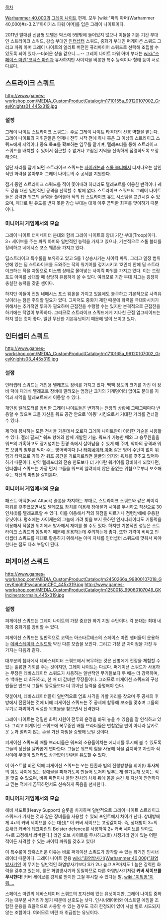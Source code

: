 [[목차]]

[[Warhammer 40,000]]의 [[그레이 나이트]] 편제. 모두 [wiki:"파워 아머(Warhammer 40,000)#s-3.2.1"아이기스 파워 아머]를 입은 그레이 나이트이다.

2011년 발매된 신금형 모델은 박스에 5명밖에 들어있지 않으나 이들을 기본 기간 부대인 스트라이크 스쿼드, 강습 부대인 [[인터셉터]] 스쿼드, 중화기 부대인 퍼게이션 스쿼드 그리고 파워 아머 그레이 나이트의 엘리트 버전인 퓨리파이어 스쿼드로 선택해 조립할 수 있도록 되어 있다.--더러운 상술 같으니….-- 그레이 나이트 파워 아머 부대는 [[wiki:"스페이스 마린"코덱스 마린]]과 유사하지만 사이킥을 비롯한 특수 능력이나 형태 등이 서로 다르다.

== 스트라이크 스쿼드 ==
http://www.games-workshop.com/MEDIA_CustomProductCatalog/m1710155a_99120107002_GreyKnights01_445x319.jpg

=== 설정 ===
그레이 나이트 스트라이크 스쿼드는 주로 그레이 나이트 타격대의 선봉 역할을 맡는다. 그레이 나이트의 지휘관들은 언제나 전투 시작 전에 하나 혹은 그 이상의 스트라이크 스쿼드에게 지역이나 중요 목표를 확보하는 임무를 맡기며, 텔레포터를 통해 스트라이크 스쿼드를 배치할 수 있어서 접근할 수 없거나 고립된 지역을 신속하게 점령하도록 보장해준다.

일단 자리를 잡게 되면 스트라이크 스쿼드는 [[사이캐논]]과 [[스톰 볼터]]에서 터져나오는 살인적인 화력을 쏟아부어 그레이 나이트의 주 공세를 지원한다. 

점거 중인 스트라이크 스쿼드를 적이 쫓아내려 하더라도 텔레포트를 이용한 반격이나 궤도 강습 대신 일반적인 공격을 선택할 수 밖에 없다. 스트라이크 스쿼드의 그레이 나이트들은 강력한 워프의 균열을 풀어놓아 적의 딥 스트라이크 유도 시스템을 교란시킬 수 있으며, 제대로 된 유도를 받지 못한 강습 부대는 대개 아주 끔찍한 최후를 맞이하기 때문이다.

=== 미니어처 게임에서의 모습 ===
그레이 나이트 터미네이터 분대와 함께 그레이 나이트의 양대 기간 부대(Troop)이다. 3+ 세이브를 주는 파워 아머와 일반적인 능력을 가지고 있으나, 기본적으로 스톰 볼터를 장비하고 네메시스 포스 웨폰을 가지고 있다. 

딥스트라이크 특수룰을 보유하고 있고 S를 1 상승시키는 사이킥 파워, 그리고 일정 범위 안에 있는 딥 스트라이크를 도와주는 적의 워기어를 정지시키고 12인치 안에 딥 스트라이크하는 적을 자동으로 미스햅 상태로 몰아넣는 사이킥 파워를 가지고 있다. 이는 드랍포드 아미를 상대할 때 상당히 유용하게 쓸 수 있다. 여러모로 기간 부대 치고는 굉장히 충실한 능력을 갖춘 셈이다. 

하지만 이들이 전원 네메시스 포스 웨폰을 가지고 있음에도 불구하고 기본적으로 사격유닛이라는 점은 주의할 필요가 있다. 그마저도 중화기 제한 때문에 화력을 극대화시키기 위해서는 추가적인 투자가 필요하며 근접전을 수행할 수는 있지만 본격적으로 근접전을 하기에는 턱없이 부족하다. 그러므로 스트라이크 스쿼드에게 지나친 근접 업그레이드는 하지 않는 것이 좋다. 일단 무난한 기본유닛이기 때문에 많이 쓰이고 있다.  

== 인터셉터 스쿼드 ==
http://www.games-workshop.com/MEDIA_CustomProductCatalog/m1710165a_99120107002_GreyKnights03_445x319.jpg

=== 설정 ===
인터셉터 스쿼드는 개인용 텔레포트 장비를 가지고 있다. 백팩 정도의 크기를 가진 이 장비 덕에 재래식 텔레포트 장비에 딸려오는 엄청난 크기의 기계덩어리 없이도 분대를 지역과 지역을 텔레포트해서 이동할 수 있다.

개인용 텔레포터를 장비한 그레이 나이트들은 변화하는 전장의 상황에 그때그때마다 반응할 수 있으며 그들 자신을 워프 공간 안으로 '이동' 시킴으로서 거대한 거리를 건너갈 수 있다.

제국에 봉사하는 모든 전사들 가운데서 오로지 그레이 나이트만이 이러한 기술을 사용할 수 있다. 겔러 필드[* 워프 항해와 함께 개발된 기술. 워프가 가능한 배와 그 승무원을을 워프의 가혹하고도 광기넘치는 환경 속에서 살아남을 수 있게 해 주며, 악마의 공격과 워프 오염의 침투를 막아 주는 방어막이다.]나 [[터미네이터 아머]] 같은 방어 수단이 없이 위험과 타락으로 가득 찬 워프 공간을 가로지르려면 불굴의 의지와 육체를 갖추고 있어야 하기 때문이다. 만약 텔레포터의 전송 한도보다 더 커다란 워기어를 장비하게 되었다면, 인터셉터 스쿼드는 가장 먼저 그들을 워프의 알려지지 않은 끝없는 위협으로부터 보호해 주는 자신의 마법을 살펴본다.

=== 미니어처 게임에서의 모습 ===
패스트 어택(Fast Attack) 슬롯을 차지하는 부대로, 스트라이크 스쿼드와 같은 싸이킥 파워를 갖추었으면서도 텔레포트 장치를 이용해 장애물과 시야를 무시하고 직선으로 30인치(!)를 텔레포트할 수 있다. 이를 이용해서 적의 허점을 찌르거나 점령방해에 유용한 유닛이다. 평소에는 사이캐논의 그늘에 가려 빛을 보지 못하던 인시너레이터도 기동력을 이용해서 적절한 위치에서 발사해서 재미를 볼 수도 있다. 하지만 기본적인 성능은 스트라이크 스쿼드와 동일하기 때문에 운용하는데 주의하는게 좋다. 또한 가격이 비싸고 인터셉터 스쿼드를 제대로 활용하기 위해서는 아미 자체를 인터셉터 스쿼드에 맞춰서 짜야 한다는 점도 다소 부담이 된다. 

== 퍼게이션 스쿼드 ==
http://www.games-workshop.com/MEDIA_CustomProductCatalog/m2450266a_99800107018_GreyKnightPsycannonCFC_445x319.jpg
http://www.games-workshop.com/MEDIA_CustomProductCatalog/m1250018_99060107049_GKIncineratormain_445x319.jpg

=== 설정 ===
퍼게이션 스쿼드는 그레이 나이트의 가장 중요한 화기 지원 수단이다. 각 분대는 최대 네 개의 중화기를 장비할 수 있다.

퍼게이션 스쿼드는 일반적으로 코덱스 아스타르테스의 스페이스 마린 챕터들이 운용하는 [[데바스테이터 스쿼드]]와 약간 다른 모습을 보인다. 그리고 가장 큰 차이점을 가진 두 가지는 다음과 같다.

대부분의 챕터에서 데바스테이터 스쿼드에서 복무하는 것은 신병에게 전장을 체험할 수 있는 훌륭한 기회를 주는 것이지만, 그레이 나이트는 다르다. 퍼게이션 스쿼드가 사용하는 무장은 데바스테이터 스쿼드가 사용하는 일반적인 무기들보다 두 배는 더 강력하며, 수 백배는 더 희귀하고, 천 배 더 값비싼 무장들이다. 그러므로 퍼게이션 스쿼드의 구성원들은 반드시 그들의 동료들보다 더 뛰어난 능력을 증명해야 한다.

덧붙여서, 데바스테이터들이 일반적으로 엄호 사격을 가할 자리를 찾으며 주 공세의 후방에서 전진하는 것에 비해 퍼게이션 스쿼드는 주 공세에 합류해 보조를 맞추며 그들의 무기로 파괴하기 적절한 목표물을 찾으면서 진격한다.

그레이 나이트는 정밀한 화력 지원이 전투의 운명을 바꿔 놓을 수 있음을 잘 인식하고 있다. 그리고 퍼게이션 스쿼드에 복무중인 배틀 브라더들은 변함없음 만이 아니라 날카로운 눈과 떨리지 않는 손을 가진 자임을 증명해 보일 것이다.

퍼게이션 스쿼드의 배틀 브라더들은 워프의 소용돌이치는 에너지를 투시해 볼 수 있도록 그들의 정신을 날카롭게 연마한다. 그들은 워프의 힘을 사용해 적을 감지하고 자신과 적 사이에 무엇이 있더라도 상관없이 탄환을 유도할 수 있다.

이 아스트랄 비전 덕에 퍼게이션 스쿼드는 쏘는 탄환과 빔의 진행방향을 휘어(!) 투사체의 궤도 사이에 있는 장애물을 피해가도록 만들어 도저히 맞추는게 불가능해 보이는 적을 맞출 수 있으며, 바위 파편이나 불탄 전차의 차체 뒤에 몸을 숨긴 채 자신이 안전하다고 믿는 적에게 끔찍하면서도 신속하게 죽음을 선사한다.

=== 미니어처 게임에서의 모습 ===
헤비 서포트(Heavy Support) 슬롯을 차지하며 일반적으로 그레이 나이트 스트라이크 스쿼드가 가지는 것과 같은 장비들을 사용할 수 있되 포인트에서 차이가 난다. 상대방에게 4+의 커버 세이브를 주는 대신[* 이 커버 세이브는 고정값이다. 즉, 상대방이 3+의 요새급 커버에 [[테크마린]]의 Bolster defence를 사용하여 2+ 커버 세이브를 받아도 4+로 고정해서 쏴버린다.] 라인 오브 사이트를 무시하고(!!!) 사정거리 안에 있는 어떤 적이든 사격할 수 있는 싸이킥 파워를 갖추고 있다!

이 특수룰이 당혹스러운 이유는 바로 퍼게이션 스쿼드가 장착할 수 있는 화기인 인시너레이터 때문이다. 그레이 나이트 전용 [[wiki:"화염방사기(Warhammer 40,000)"화염방사기]]인 이 무기는 일반적인 화염방사기보다 S가 2나 높고 AP마저도 1 높은 강력한 화력을 갖추고 있는데, 룰은 화염방사기와 동일하므로 다른 화염방사기처럼 '''커버 세이브를 무시한다!''' 커버 세이브를 강제로 받지만 그걸 무시할 수 있다는 말. [[wiki:"이뭐병"이뭐….]]

스페이스 마린의 데바스테이터 스쿼드의 포지션에 있는 유닛이지만, 그레이 나이트 중화기는 대부분 사거리가 짧기 때문에 선호도는 낮다. 인시너레이터와 아스트랄 에임을 조합한 운용을 효율적으로 사용할 수 있는 경우도 극히 한정되어 있어 사실 별로 시도되지 않는 조합이다. 여러모로 버린 패 취급받는 유닛이다. 
